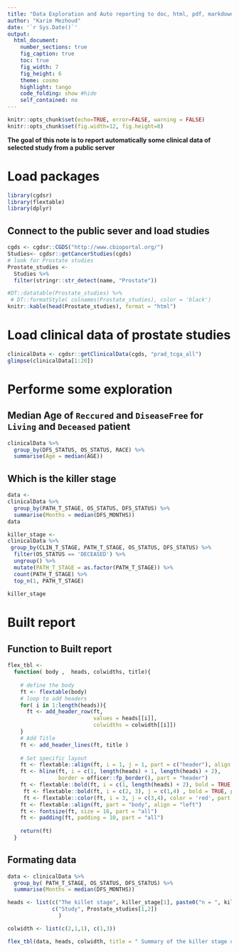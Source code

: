 ```yaml
---
title: "Data Exploration and Auto reporting to doc, html, pdf, markdown format"
author: "Karim Mezhoud"
date: '`r Sys.Date()`'
output:
  html_document:
    number_sections: true
    fig_caption: true
    toc: true
    fig_width: 7
    fig_height: 6
    theme: cosmo
    highlight: tango
    code_folding: show #hide
    self_contained: no
---
```


```r
knitr::opts_chunk$set(echo=TRUE, error=FALSE, warning = FALSE)
knitr::opts_chunk$set(fig.width=12, fig.height=8) 
```



**The goal of this note is to report automatically  some clinical data of selected study from a public server**

# Load packages
```r
library(cgdsr)
library(flextable)
library(dplyr)
```

## Connect to the public sever and load studies

```r
cgds <- cgdsr::CGDS("http://www.cbioportal.org/")
Studies<- cgdsr::getCancerStudies(cgds)
# look for Prostate studies
Prostate_studies <-
  Studies %>%
  filter(stringr::str_detect(name, "Prostate"))

#DT::datatable(Prostate_studies) %>%
 # DT::formatStyle( colnames(Prostate_studies), color = 'black')
knitr::kable(head(Prostate_studies), format = "html")
```

# Load clinical data of prostate studies
```r
clinicalData <- cgdsr::getClinicalData(cgds, "prad_tcga_all")
glimpse(clinicalData[1:20])
```

# Performe some exploration

## Median Age of `Reccured` and `DiseaseFree` for `Living` and `Deceased` patient

```r
clinicalData %>%
  group_by(DFS_STATUS, OS_STATUS, RACE) %>%
  summarise(Age = median(AGE))
```

## Which is the killer stage
```r
data <-
clinicalData %>%
  group_by(PATH_T_STAGE, OS_STATUS, DFS_STATUS) %>%
  summarise(Months = median(DFS_MONTHS))
data
```


```r
killer_stage <- 
clinicalData %>%
 group_by(CLIN_T_STAGE, PATH_T_STAGE, OS_STATUS, DFS_STATUS) %>%
  filter(OS_STATUS == 'DECEASED') %>%
  ungroup() %>%
  mutate(PATH_T_STAGE = as.factor(PATH_T_STAGE)) %>%
  count(PATH_T_STAGE) %>%
  top_n(1, PATH_T_STAGE)
 
killer_stage
```

# Built report
## Function to Built report

```r

flex_tbl <- 
  function( body ,  heads, colwidths, title){
    
    # define the body 
    ft <- flextable(body)
    # loop to add headers
    for( i in 1:length(heads)){
      ft <- add_header_row(ft, 
                           values = heads[[i]], 
                           colwidths = colwidth[[i]])
    }
    # Add Title
    ft <- add_header_lines(ft, title )
    
    # Set specific layout
    ft <- flextable::align(ft, i = 1, j = 1, part = c("header"), align = "center") 
    ft <- hline(ft, i = c(1, length(heads) + 1, length(heads) + 2),
                border = officer::fp_border(), part = "header")
    ft <- flextable::bold(ft, i = c(1, length(heads) + 2), bold = TRUE, part = "header")
     ft <- flextable::bold(ft, i = c(2, 3), j = c(1,4) , bold = TRUE, part = "header")
     ft <- flextable::color(ft, i = 3, j = c(3,4), color = 'red', part = "header")
    ft <- flextable::align(ft, part = "body", align = "left")
    ft <- fontsize(ft, size = 16, part = "all")
    ft <- padding(ft, padding = 10, part = "all")
    
    return(ft)
  }

```

## Formating data
```r
data <- clinicalData %>%
  group_by( PATH_T_STAGE, OS_STATUS, DFS_STATUS) %>%
  summarise(Months = median(DFS_MONTHS))

heads <- list(c("The killet stage", killer_stage[1], paste0("n = ", killer_stage[2])),
              c("Study", Prostate_studies[1,2])
                )

colwidth <- list(c(2,1,1), c(1,3))

flex_tbl(data, heads, colwidth, title = " Summary of the killer stage of Prostate Cancer")
```


